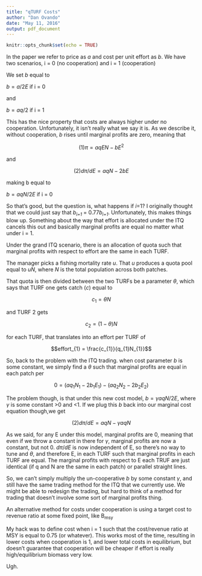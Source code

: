 ```yaml
---
title: "qTURF Costs"
author: "Dan Ovando"
date: "May 11, 2016"
output: pdf_document
---
```


```r
knitr::opts_chunk$set(echo = TRUE)
```

In the paper we refer to price as *a* and cost per unit effort as *b*. We have two scenarios, i = 0 (no cooperation) and i = 1 (cooperation)

We set *b* equal to

$b = a/2E$ if i = 0

and

$b = aq/2$ if i = 1

This has the nice property that costs are always higher under no cooperation. Unfortunately, it isn't really what we say it is. As we describe it, without cooperation, *b* rises until marginal profits are zero, meaning that

$$(1) \pi = aqEN - bE^{2}$$

and

$$ (2) d\pi/dE = aqN - 2bE$$

making b equal to

$b = aqN/2E$ if i = 0

So that's good, but the question is, what happens if *i*=1? I originally thought that we could just say that *b~i=1~* = 0.77*b~i=1~*. Unfortunately, this makes things blow up. Something about the way that effort is allocated under the ITQ cancels this out and basically marginal profits are equal no matter what under i = 1.

Under the grand ITQ scenario, there is an allocation of quota such that marginal profits with respect to effort are the same in each TURF.

The manager picks a fishing mortality rate *u*. That *u* produces a quota pool equal to *uN*, where *N* is the total population across both patches.

That quota is then divided between the two TURFs be a parameter $\theta$, which says that TURF one gets catch (*c*) equal to

$$ c_{1} = \theta{N}$$

and TURF 2 gets

$$ c_{2} = (1-\theta){N}$$

for each TURF, that translates into an effort per TURF of

$$effort_{1} = \frac{c_{1}}{q_{1}N_{1}}$$

So, back to the problem with the ITQ trading. when cost parameter *b* is some constant, we simply find a $\theta$ such that marginal profits are equal in each patch per

$$ 0 =  (aq_{1}N_{1} - 2b_{1}E_{1}) - (aq_{2}N_{2} - 2b_{2}E_{2})$$

The problem though, is that under this new cost model, $b = {\gamma}aqN/2E$, where $\gamma$ is some constant >0 and <1. If we plug this *b* back into our marginal cost equation though,we get

$$ (2) d\pi/dE = aqN - {\gamma}aqN$$

As we said, for any E under this model, marginal profits are 0, meaning that even if we throw a constant in there for $\gamma$, marginal profits are now a constant, but not 0. $d\pi/dE$ is now independent of E, so there's no way to tune and $\theta$, and therefore E, in each TURF such that marginal profits in each TURF are equal. The marginal profits with respect to E each TRUF are just identical (if q and N are the same in each patch) or parallel straight lines.

So, we can't simply multiply the un-cooperative *b* by some constant $\gamma$, and still have the same trading method for the ITQ that we currently use. We might be able to redesign the trading, but hard to think of a method for trading that doesn't involve some sort of marginal profits thing.

An alternative method for costs under cooperation is using a target cost to revenue ratio at some fixed point, like B~msy~

My hack was to define cost when i = 1 such that the cost/revenue ratio at MSY is equal to 0.75 (or whatever). This works most of the time, resulting in lower costs when cooperation is 1, and lower total costs in equilibrium, but doesn't guarantee that cooperation will be cheaper if effort is really high/equilibrium biomass very low.

Ugh. 
